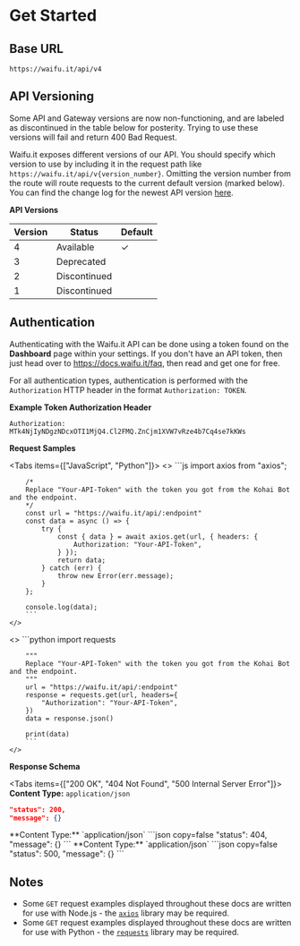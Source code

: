 

# Get Started
## Base URL

```
https://waifu.it/api/v4
```

## API Versioning

<Callout type="error" emoji="❌">
  Some API and Gateway versions are now non-functioning, and are labeled as discontinued in the table below for posterity. 
  Trying to use these versions will fail and return 400 Bad Request.
</Callout>

Waifu.it exposes different versions of our API. You should specify which version to use by including it in the request path 
like `https://waifu.it/api/v{version_number}`. Omitting the version number from the route will route requests to the current 
default version (marked below). You can find the change log for the newest API version [here](https://github.com/WaifuAPI/api/releases).

**API Versions**

| Version | Status       | Default |
|---------|--------------|---------|
| 4       | Available    | ✓       |
| 3       | Deprecated   |         |
| 2       | Discontinued |         |
| 1       | Discontinued |         |


## Authentication

Authenticating with the Waifu.it API can be done using a token found on the **Dashboard** page within your settings. 
If you don't have an API token, then just head over to https://docs.waifu.it/faq, then read and get one for free.

For all authentication types, authentication is performed with the `Authorization` HTTP header in the format `Authorization: TOKEN`.

**Example Token Authorization Header**

```
Authorization: MTk4NjIyNDgzNDcxOTI1MjQ4.Cl2FMQ.ZnCjm1XVW7vRze4b7Cq4se7kKWs
```


**Request Samples**

<Tabs items={["JavaScript", "Python"]}>
  <Tab>
    <>
        ```js
        import axios from "axios";

        /*
        Replace "Your-API-Token" with the token you got from the Kohai Bot and the endpoint.
        */
        const url = "https://waifu.it/api/:endpoint"
        const data = async () => {
            try {
                const { data } = await axios.get(url, { headers: {
                    Authorization: "Your-API-Token",
                } });
                return data;
            } catch (err) {
                throw new Error(err.message);
            }
        };

        console.log(data);
        ```
    </>

  </Tab>
  <Tab>
    <>
        ```python
        import requests

        """
        Replace "Your-API-Token" with the token you got from the Kohai Bot and the endpoint.
        """
        url = "https://waifu.it/api/:endpoint"
        response = requests.get(url, headers={
            "Authorization": "Your-API-Token",
        })
        data = response.json()

        print(data)
        ```
    </>
  </Tab>
</Tabs>

**Response Schema**

<Tabs items={["200 OK", "404 Not Found", "500 Internal Server Error"]}>
  <Tab>
  **Content Type:** `application/json`
  ```json copy=false
  "status": 200,
  "message": {}
  ```
  </Tab>
  <Tab>
  **Content Type:** `application/json`
  ```json copy=false
  "status": 404,
  "message": {}
  ```
  </Tab>
  <Tab>
  **Content Type:** `application/json`
  ```json copy=false
  "status": 500,
  "message": {}
  ```
  </Tab>
</Tabs>


## Notes

- Some `GET` request examples displayed throughout these docs are written for use with Node.js - the [`axios`](https://axios-http.com) library may be required.
- Some `GET` request examples displayed throughout these docs are written for use with Python - the [`requests`](https://requests.readthedocs.io) library may be required.
